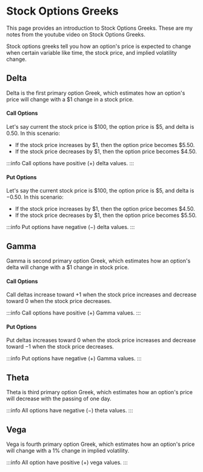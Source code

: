 # Stock Options Greeks

This page provides an introduction to Stock Options Greeks. These are my notes from the youtube video on Stock Options Greeks.

Stock options greeks tell you how an option's price is expected to change when certain variable like time, the stock price, and implied volatility change.

## Delta

Delta is the first primary option Greek, which estimates how an option's price will change with a \$$1$ change in a stock price.

#### Call Options 

Let's say current the stock price is \$$100$, the option price is \$$5$, and delta is $0.50$. In this scenario:

- If the stock price increases by \$$1$, then the option price becomes \$$5.50$.
- If the stock price decreases by \$$1$, then the option price becomes \$$4.50$.	

:::info
Call options have positive $(+)$ delta values. 
:::



#### Put Options 

Let's say the current stock price is \$$100$, the option price is \$$5$, and delta is $-0.50$. In this scenario: 

- If the stock price increases by \$$1$, then the option price becomes \$$4.50$.
- If the stock price decreases by \$$1$, then the option price becomes \$$5.50$.	

:::info
Put options have negative $(-)$ delta values. 
:::

## Gamma 

Gamma is second primary option Greek, which estimates how an option's delta will change with a $1 change in stock price.


#### Call Options 

Call deltas increase toward $+1$ when the stock price increases and decrease toward $0$ when the stock price decreases.

:::info
Call options have positive $(+)$ Gamma values.
:::


#### Put Options

Put deltas increases toward $0$ when the stock price increases and decrease toward $-1$ when the stock price decreases.

:::info
Put options have negative $(+)$ Gamma values.
:::

## Theta

Theta is third primary option Greek, which estimates how an option's price will decrease with the passing of one day. 

:::info
All options have negative $(-)$ theta values.
:::

## Vega 

Vega is fourth primary option Greek, which estimates how an option's price will change with a $1\%$ change in implied volatility. 

:::info
All option have positive $(+)$ vega values.
:::